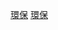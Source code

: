 {{Catnav|頁面分類|人类社会|環境|环境保护}}
{{Catnav|頁面分類|人类社会|各地社會|亞洲社會|香港社會}}
{{Catnav|頁面分類|人类社会|各地社會|中國社會|香港社會}}

{{commonscat|Conservation in Hong Kong}}

[[Category:香港健康|環保]]
[[Category:香港環境|環保]]